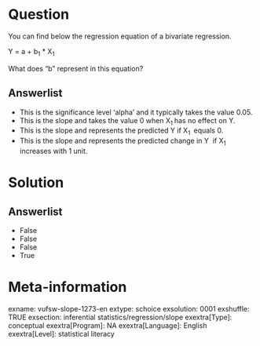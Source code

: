 Question
========
You can find below the regression equation of a bivariate regression.  
 
Y = a + b<sub>1</sub> \* X<sub>1 </sub>  
  
What does “b” represent in this equation?

Answerlist
----------
* This is the significance level 'alpha' and it typically takes the value
  0.05.
* This is the slope and takes the value 0 when X<sub>1 </sub>has no effect
  on Y.
* This is the slope and represents the predicted Y if X<sub>1 </sub>
  equals 0.
* This is the slope and represents the predicted change in Y  if
  X<sub>1 </sub> increases with 1 unit.

Solution
========










Answerlist
----------
* False
* False
* False
* True

Meta-information
================
exname: vufsw-slope-1273-en
extype: schoice
exsolution: 0001
exshuffle: TRUE
exsection: inferential statistics/regression/slope
exextra[Type]: conceptual
exextra[Program]: NA
exextra[Language]: English
exextra[Level]: statistical literacy

